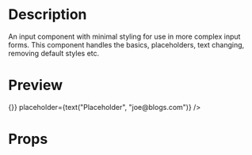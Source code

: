 
<Meta title="Core/Input/CoreInput" component={CoreInput} />

# Description

An input component with minimal styling for use in more complex input forms.
This component handles the basics, placeholders, text changing, removing default styles etc.

# Preview

<Preview>
  <Story name="CoreInput" parameters={{ decorators: [withKnobs] }}>
    <CoreInput
      type={select(
        "Input Type",
        ["email", "number", "password", "search", "tel", "text"],
        "text"
      )}
      onChange={() => {}}
      placeholder={text("Placeholder", "joe@blogs.com")}
    />
  </Story>
</Preview>

# Props

<Props of={CoreInput} />
